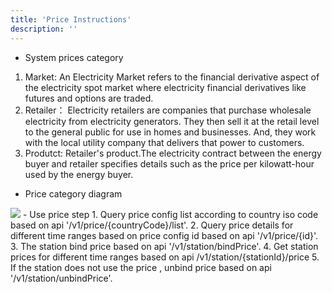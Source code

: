 ```yaml
---
title: 'Price Instructions'
description: ''
---
```

- System prices category
1. Market:
An Electricity Market refers to the financial derivative aspect of the electricity spot market where electricity financial derivatives like futures and options are traded.
2. Retailer：
Electricity retailers are companies that purchase wholesale electricity from electricity generators. They then sell it at the retail level to the general public for use in homes and businesses. And, they work with the local utility company that delivers that power to customers.
3. Produtct:
Retailer's product.The electricity contract between the energy buyer and retailer specifies details such as the price per kilowatt-hour used by the energy buyer.


- Price category diagram
<Frame>
  <img src="/images/price.png" style={{ borderRadius: '0.5rem' }} />
</Frame>
- Use price step
1. Query price config list according to country iso code based on api '/v1/price/{countryCode}/list'.
2. Query price details for different time ranges based on price config id based on api '/v1/price/{id}'.
3. The station bind price based on api '/v1/station/bindPrice'.
4. Get station prices for different time ranges based on api /v1/station/{stationId}/price
5. If the station does not use the price , unbind price based on api '/v1/station/unbindPrice'.



